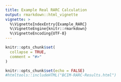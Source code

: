 ```yaml
---
title: Example Real RARC Calculation
output: rmarkdown::html_vignette
vignette: >
  %\VignetteIndexEntry{Example_RARC}
  %\VignetteEngine{knitr::rmarkdown}
  %\VignetteEncoding{UTF-8}
---
```


```r
knitr::opts_chunk$set(
  collapse = TRUE,
  comment = "#>"
)
```

```r
knitr::opts_chunk$set(echo = FALSE)
#htmltools::includeHTML("BCIM-RARC-Results.html")
```
